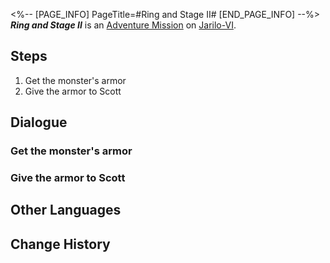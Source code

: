 <%-- [PAGE_INFO]
PageTitle=#Ring and Stage II#
[END_PAGE_INFO] --%>
{{Stub|Dialogue.}}
{{Mission Infobox
|id            = 2010708
|title         = 
|image         = <!--Mission Ring and Stage II.png-->
|type          = Adventure
|event_name    = 
|chapter       = 
|requirements  = [[Adventure Mission]] ''[[Ring and Stage I]]'' completed
|summary       = You have successfully acquired the armor of a Fragmentum monster and received the final payment from Scott.<br />However, you have a strange feeling that there is something wrong with the armor...
|characters    = Scott; Trailblazer
|startLocation = [[Jarilo-VI]] - [[Boulder Town]]
|world         = Jarilo-VI
|area          = Boulder Town
|prev          = Ring and Stage I
|next          = Gladiator
|rewards       = Trailblaze EXP*250; Stellar Jade*40; Adventure Log*4; Shield (Item)*100
}}
'''''Ring and Stage II''''' is an [[Adventure Mission]] on [[Jarilo-VI]].

==Steps==
# Get the monster's armor
# Give the armor to Scott

<!--
==Gameplay Notes==

--><!--
==Trial Character==

-->
==Dialogue==
{{Stub Dialogue}}
{{Dialogue End}}

===Get the monster's armor{{subst:void|<!--201070802-->}}===
{{Mission Description|type=adventure|location=Rivet Town|update|Scott refuses to give you the reward he promised, but you insist. In the end, he gives you part of it, but if you want to get the rest, you need to do one more thing for him. You're not happy about it, but for the reward's sake, you agree to this condition.}}
{{Dialogue Start}}
:{{tx}}
{{Dialogue End}}

===Give the armor to Scott{{subst:void|<!--201070804-->}}===
{{Mission Description|type=adventure|location=Boulder Town|update|You successfully acquire the armor of a Fragmentum monster. It stinks, but all you can think of right now is to return to the Fight Club and ask Scott for the money. When you finally receive the whole reward, you have a strange feeling that there's something wrong with the armor...}}
{{Dialogue Start}}
:{{tx}}
{{Dialogue End}}

==Other Languages==
{{Other Languages
|en   = Ring and Stage II
|zhs  = 拳台即戏台•下
|zht  = 拳台即戲台•下
|ja   = リング即ち舞台である・下
|ko   = 링이 곧 무대•하
|es   = El ring es el escenario II
|fr   = Le ring et la scène II
|ru   = Ринг и сцена II
|th   = เวทีท้าประลอง 2
|vi   = Võ Đài Là Sân Khấu-Hạ
|de   = Ring und Bühne II
|id   = Panggung Tinju Adalah Panggung Pertunjukan 2
|pt   = Arena e Palco II
}}

==Change History==
{{Change History|1.0}}
